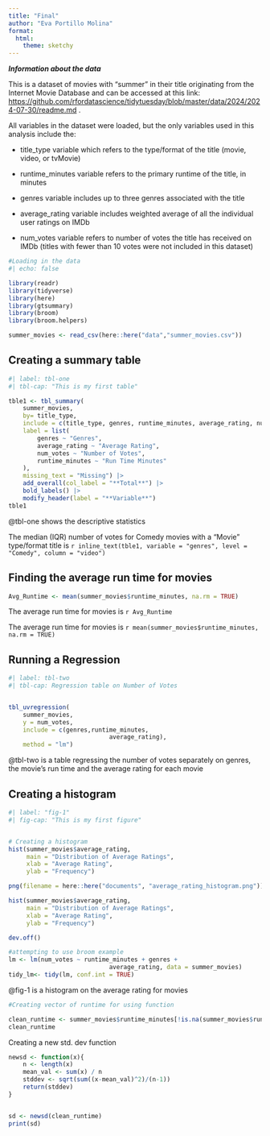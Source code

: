 ```yaml
---
title: "Final"
author: "Eva Portillo Molina"
format: 
  html:
    theme: sketchy
---
```


***Information about the data***

This is a dataset of movies with "summer" in their title originating from the Internet Movie Database and can be accessed at this link: <https://github.com/rfordatascience/tidytuesday/blob/master/data/2024/2024-07-30/readme.md> .

All variables in the dataset were loaded, but the only variables used in this analysis include the:

-   title_type variable which refers to the type/format of the title (movie, video, or tvMovie)

-   runtime_minutes variable refers to the primary runtime of the title, in minutes

-   genres variable includes up to three genres associated with the title

-   average_rating variable includes weighted average of all the individual user ratings on IMDb

-   num_votes variable refers to number of votes the title has received on IMDb (titles with fewer than 10 votes were not included in this dataset)

```r
#Loading in the data
#| echo: false

library(readr)
library(tidyverse)
library(here)
library(gtsummary)
library(broom)
library(broom.helpers)

summer_movies <- read_csv(here::here("data","summer_movies.csv"))

```

## Creating a summary table

```r
#| label: tbl-one
#| tbl-cap: "This is my first table"

tble1 <- tbl_summary(
	summer_movies,
	by= title_type,
	include = c(title_type, genres, runtime_minutes, average_rating, num_votes),
	label = list(
		genres ~ "Genres",
		average_rating ~ "Average Rating",
		num_votes ~ "Number of Votes",
		runtime_minutes ~ "Run Time Minutes"
	),
	missing_text = "Missing") |>
	add_overall(col_label = "**Total**") |>
	bold_labels() |>
	modify_header(label = "**Variable**")
tble1

```

@tbl-one shows the descriptive statistics

The median (IQR) number of votes for Comedy movies with a "Movie" type/format title is `r inline_text(tble1, variable = "genres", level = "Comedy", column = "video")`

## Finding the average run time for movies

```r
Avg_Runtime <- mean(summer_movies$runtime_minutes, na.rm = TRUE)

```

The average run time for movies is `r Avg_Runtime`

The average run time for movies is `r mean(summer_movies$runtime_minutes, na.rm = TRUE)`

## Running a Regression

```r
#| label: tbl-two
#| tbl-cap: Regression table on Number of Votes


tbl_uvregression(
	summer_movies,
	y = num_votes,
	include = c(genres,runtime_minutes, 
							average_rating),
	method = "lm")

```

@tbl-two is a table regressing the number of votes separately on genres, the movie's run time and the average rating for each movie

## Creating a histogram

```r
#| label: "fig-1"
#| fig-cap: "This is my first figure"


# Creating a histogram 
hist(summer_movies$average_rating,
     main = "Distribution of Average Ratings",
     xlab = "Average Rating",
     ylab = "Frequency")

png(filename = here::here("documents", "average_rating_histogram.png"))

hist(summer_movies$average_rating,
     main = "Distribution of Average Ratings",
     xlab = "Average Rating",
     ylab = "Frequency")

dev.off()

#attempting to use broom example
lm <- lm(num_votes ~ runtime_minutes + genres +
							average_rating, data = summer_movies)
tidy_lm<- tidy(lm, conf.int = TRUE)


```

@fig-1 is a histogram on the average rating for movies

```r
#Creating vector of runtime for using function

clean_runtime <- summer_movies$runtime_minutes[!is.na(summer_movies$runtime_minutes)]
clean_runtime
```

Creating a new std. dev function

```r


newsd <- function(x){
	n <- length(x)
	mean_val <- sum(x) / n
	stddev <- sqrt(sum((x-mean_val)^2)/(n-1))
	return(stddev)
}


sd <- newsd(clean_runtime)
print(sd) 



```
